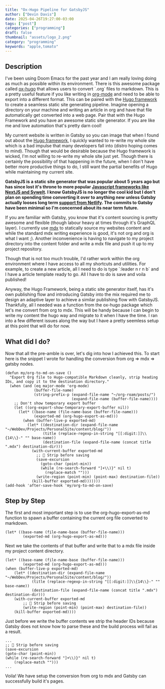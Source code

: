 ```yaml
---
title: "Ox-Hugo Pipeline for GatsbyJS"
author: ["Devin Davis"]
date: 2025-04-26T19:27:00-03:00
tags: ["post"]
categories: ["programming"]
draft: false
thumbnail: "assets/logo_2.png"
category: "programming"
keywords: "apple,tomato"
---
```


## Description

I've been using Doom Emacs for the past year and I am really loving doing as much as possible within its environment. There is this awesome package called [ox-hugo](<https://ox-hugo.scripter.co/>) that allows users to convert \`.org\` files to markdown. This is a pretty useful feature if you like writing in [org-mode](<https://orgmode.org/>) and need to be able to export into a different format. This can be paired with the [Hugo framework](<https://gohugo.io/>) to create a seamless static site generating pipeline. Imagine opening a directory on your machine and writing an article in org and have that file automatically get converted into a web page. Pair that with the Hugo Framework and you have an awesome static site generator. If you are like me and love automation that's pretty darn cool!

My current website is written in Gatsby so you can image that when I found out about the [Hugo framework](<https://gohugo.io/>), I quickly wanted to re-write my whole site which is a bad impulse that many developers fall into (distro hoping comes to mind). Though that would be desirable because the Hugo framework is wicked, I'm not willing to re-write my whole site just yet. Though there is certainly the possibility of that happening in the future, when I don't have better more productive things to do, I still want the partial benefits of Hugo while maintaining my current site.

**GatsbyJS is a static site generator that was popular about 5 years ago but has since lost it's throne to more popular [Javascript frameworks like NextJS and Svwelt](<https://github.com/gatsbyjs/gatsby/discussions/39062>). I know GatsbyJS is no longer the cool kid but I don't plan on spending time converting it over to anything new unless Gatsby actually looses long term [support from Netlify](<https://devclass.com/2023/02/01/netlify-acquires-gatsby-inc-with-focus-on-plugin-ecosystem-and-valhalla-content-hub/>). The commits to Gatsby have been minimal so I'm concerned about its near term future.**

If you are familiar with Gatsby, you know that it's content sourcing is pretty awesome and flexible (though labour heavy at times through it's GraphQL layer). I currently use [mdx](<https://mdxjs.com/>) to statically source my websites content and while the standard mdx writing experience is good, it's not org and org is what I want ;). Another inconvenience is having to navigate to my project directory into the content folder and write a mdx file and push it up to my project repository.

Though that is not too much trouble, I'd rather work within the org environment where I have access to all my shortcuts and utilities. For example, to create a new article, all I need to do is type \`:leader n r n b\` and I have a article template ready to go. All I have to do is save and voila published!

Anyway, the Hugo Framework, being a static site generator itself, has it's own publishing flow and introducing Gatsby into the mix required me to design an adaptive layer to achieve a similar publishing flow with GatsbyJS. Thankfully, all I needed was a function from the ox-hugo package which let's me convert from org to mdx. This will be handy because I can begin to write my content the hugo way and migrate to it when I have the time. I ran into a few different issues along the way but I have a pretty seemless setup at this point that will do for now.


## What did I do?

Now that all the pre-amble is over, let's dig into how I achieved this. To start here is the snippet I wrote for handling the conversion from org =&gt; mdx =&gt; gatsby nodes.

```emacs-lisp
(defun my/org-to-md-on-save ()
  "Export Org file to Hugo-compatible Markdown cleanly, strip heading IDs, and copy it to the destination directory."
  (when (and (eq major-mode 'org-mode)
             (buffer-file-name)
             (string-prefix-p (expand-file-name "~/org-roam/posts/")
                              (expand-file-name (buffer-file-name))))
    ;; Don't show temporary export buffer
    (let ((org-export-show-temporary-export-buffer nil))
      (let* ((base-name (file-name-base (buffer-file-name)))
             (exported-md (org-hugo-export-as-md)))
        (when (buffer-live-p exported-md)
          (let* ((destination-dir (expand-file-name "~/WebDev/Projects/PersonalSite/content/blog/"))
                 (title (replace-regexp-in-string "[[:digit:]]\\{14\\}-" "" base-name))
                 (destination-file (expand-file-name (concat title ".mdx") destination-dir)))
            (with-current-buffer exported-md
              ;; 🧹 Strip before saving
              (save-excursion
                (goto-char (point-min))
                (while (re-search-forward "]+\\)}" nil t)
                  (replace-match "")))
              (write-region (point-min) (point-max) destination-file))
            (kill-buffer exported-md)))))))
(add-hook 'after-save-hook 'my/org-to-md-on-save)
```


## Step by Step

The first and most important step is to use the org-hugo-export-as-md function to spawn a buffer containing the current org file converted to markdown.

```emacs-lisp
(let* ((base-name (file-name-base (buffer-file-name)))
        (exported-md (org-hugo-export-as-md)))
```

Next we take the contents of that buffer and write that to a mdx file inside my project content directory.

```emacs-lisp
(let* ((base-name (file-name-base (buffer-file-name)))
        (exported-md (org-hugo-export-as-md)))
(when (buffer-live-p exported-md)
    (let* ((destination-dir (expand-file-name "~/WebDev/Projects/PersonalSite/content/blog/"))
            (title (replace-regexp-in-string "[[:digit:]]\\{14\\}-" "" base-name))
            (destination-file (expand-file-name (concat title ".mdx") destination-dir)))
    (with-current-buffer exported-md
        ;; 🧹 Strip before saving
        (write-region (point-min) (point-max) destination-file))
    (kill-buffer exported-md))))
```

Just before we write the buffer contents we strip the header IDs because Gatsby does not know how to parse these and the build process will fail as a result.

```emacs-lisp
...
;; 🧹 Strip before saving
(save-excursion
(goto-char (point-min))
(while (re-search-forward "]+\\)}" nil t)
    (replace-match "")))
...
```

Voila! We have setup the conversion from org to mdx and Gatsby can successfully build it's pages.
